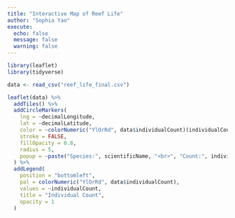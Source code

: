 ```yaml
---
title: "Interactive Map of Reef Life"
author: "Sophia Yao"
execute:
  echo: false
  message: false
  warning: false
---
```


```r
library(leaflet)
library(tidyverse)
```

```r
data <- read_csv("reef_life_final.csv") 
```

```r
leaflet(data) %>%
  addTiles() %>%
  addCircleMarkers(
    lng = ~decimalLongitude,
    lat = ~decimalLatitude,
    color = ~colorNumeric("YlOrRd", data$individualCount)(individualCount),
    stroke = FALSE,
    fillOpacity = 0.8,
    radius = 5,
    popup = ~paste("Species:", scientificName, "<br>", "Count:", individualCount)
  ) %>%
  addLegend(
    position = "bottomleft",
    pal = colorNumeric("YlOrRd", data$individualCount),
    values = ~individualCount,
    title = "Individual Count",
    opacity = 1
  )
```
